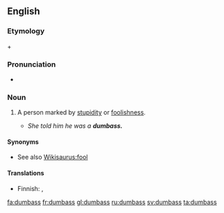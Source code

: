 ==English==

===Etymology===
{{term|dumb}} + {{term|ass}}

===Pronunciation===
* {{IPA|/dʌmæs/}}

===Noun===
{{en-noun|es}}

# {{US|vulgar|slang}} A person marked by [[stupidity]] or [[foolishness]].
#* ''She told him he was a '''dumbass.'''''

====Synonyms====
* See also [[Wikisaurus:fool]]

====Translations====
* Finnish: {{t+|fi|tollo}}, {{t+|fi|tyhmä}}

[[fa:dumbass]]
[[fr:dumbass]]
[[gl:dumbass]]
[[ru:dumbass]]
[[sv:dumbass]]
[[ta:dumbass]]
